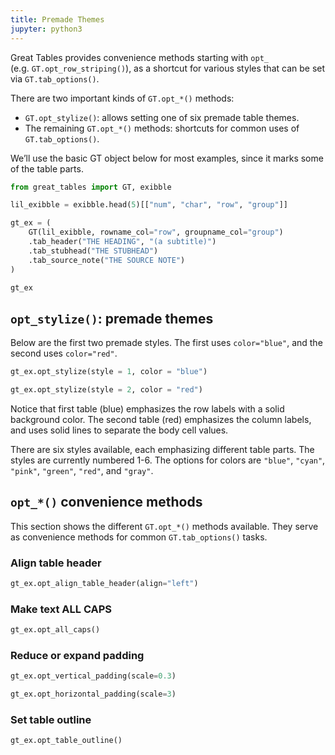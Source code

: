 ```yaml
---
title: Premade Themes
jupyter: python3
---
```


Great Tables provides convenience methods starting with `opt_` (e.g. `GT.opt_row_striping()`), as a shortcut for various styles that can be set via `GT.tab_options()`.

There are two important kinds of `GT.opt_*()` methods:

* `GT.opt_stylize()`: allows setting one of six premade table themes.
* The remaining `GT.opt_*()` methods: shortcuts for common uses of `GT.tab_options()`.

We'll use the basic GT object below for most examples, since it marks some of the table parts.


```python
from great_tables import GT, exibble

lil_exibble = exibble.head(5)[["num", "char", "row", "group"]]

gt_ex = (
    GT(lil_exibble, rowname_col="row", groupname_col="group")
    .tab_header("THE HEADING", "(a subtitle)")
    .tab_stubhead("THE STUBHEAD")
    .tab_source_note("THE SOURCE NOTE")
)

gt_ex
```


## `opt_stylize()`: premade themes

Below are the first two premade styles. The first uses `color="blue"`, and the second uses `color="red"`.

:::::: {.grid}
:::{.g-col-lg-6 .g-col-12}

```python
gt_ex.opt_stylize(style = 1, color = "blue")
```

:::
:::{.g-col-lg-6 .g-col-12}
```python
gt_ex.opt_stylize(style = 2, color = "red")
```
:::
::::::

Notice that first table (blue) emphasizes the row labels with a solid background color. The second table (red) emphasizes the column labels, and uses solid lines to separate the body cell values.

There are six styles available, each emphasizing different table parts. The styles are currently numbered 1-6. The options for colors are `"blue"`, `"cyan"`, `"pink"`, `"green"`, `"red"`, and `"gray"`.


## `opt_*()` convenience methods

This section shows the different `GT.opt_*()` methods available. They serve as convenience methods for common `GT.tab_options()` tasks.

### Align table header

```python
gt_ex.opt_align_table_header(align="left")
```


### Make text ALL CAPS

```python
gt_ex.opt_all_caps()
```

### Reduce or expand padding

```python
gt_ex.opt_vertical_padding(scale=0.3)
```

```python
gt_ex.opt_horizontal_padding(scale=3)
```

### Set table outline

```python
gt_ex.opt_table_outline()
```
